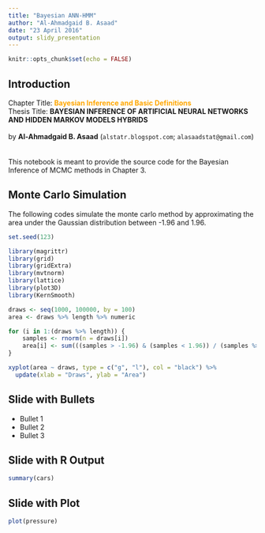 ```yaml
---
title: "Bayesian ANN-HMM"
author: "Al-Ahmadgaid B. Asaad"
date: "23 April 2016"
output: slidy_presentation
---
```


```r
knitr::opts_chunk$set(echo = FALSE)
```
## Introduction
Chapter Title: <font color = "#FFA700"><b>Bayesian Inference and Basic Definitions</b></font><br/>
Thesis Title: **BAYESIAN INFERENCE OF ARTIFICIAL NEURAL NETWORKS AND HIDDEN MARKOV MODELS HYBRIDS**<br/><br/>
by **Al-Ahmadgaid B. Asaad** (`alstatr.blogspot.com`; `alasaadstat@gmail.com`)<br/>
<br/><br/>
This notebook is meant to provide the source code for the Bayesian Inference of MCMC methods in Chapter 3.

## Monte Carlo Simulation
The following codes simulate the monte carlo method by approximating the area under the Gaussian distribution between -1.96 and 1.96.

```r
set.seed(123)

library(magrittr)
library(grid)
library(gridExtra)
library(mvtnorm)
library(lattice)
library(plot3D)
library(KernSmooth)

draws <- seq(1000, 100000, by = 100)
area <- draws %>% length %>% numeric

for (i in 1:(draws %>% length)) {
    samples <- rnorm(n = draws[i])
    area[i] <- sum(((samples > -1.96) & (samples < 1.96)) / (samples %>% length))
}

xyplot(area ~ draws, type = c("g", "l"), col = "black") %>%
  update(xlab = "Draws", ylab = "Area")
```

## Slide with Bullets

- Bullet 1
- Bullet 2
- Bullet 3

## Slide with R Output

```r
summary(cars)
```

## Slide with Plot

```r
plot(pressure)
```

